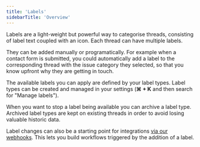 ```yaml
---
title: 'Labels'
sidebarTitle: 'Overview'
---
```


Labels are a light-weight but powerful way to categorise threads, consisting of label text coupled with an icon. Each thread can have multiple labels.

They can be added manually or programatically. For example when a contact form is submitted, you could automatically add a label to the corresponding thread with the issue category they selected, so that you know upfront why they are getting in touch.

The available labels you can apply are defined by your label types. Label types can be created and managed in your settings (**⌘ + K** and then search for "Manage labels").

When you want to stop a label being available you can archive a label type. Archived label types are kept on existing threads in order to avoid losing valuable historic data.

Label changes can also be a starting point for integrations [via our webhooks](/api-reference/webhooks/thread-labels-changed). This lets you build workflows triggered by the addition of a label.
